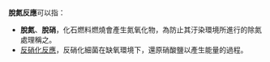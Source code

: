 '''脫氮反應'''可以指：
*'''脫氮'''、'''脫硝'''，化石燃料燃燒會產生氮氧化物，為防止其汙染環境所進行的除氮處理稱之。
*[[反硝化反應|反硝化反應]]，反硝化細菌在缺氧環境下，還原硝酸鹽以產生能量的過程。
{{disambig|cat=四字消歧義}}